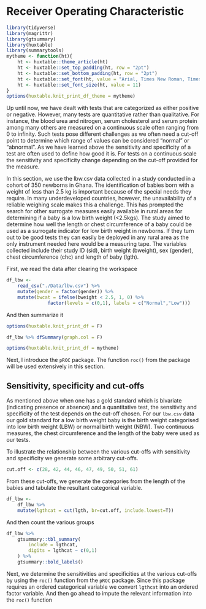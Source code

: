 
# Receiver Operating Characteristic
```r
library(tidyverse)
library(magrittr)
library(gtsummary)
library(huxtable)
library(summarytools)
mytheme <- function(ht){
    ht <- huxtable::theme_article(ht)
    ht <- huxtable::set_top_padding(ht, row = "2pt")
    ht <- huxtable::set_bottom_padding(ht, row = "2pt")
    ht <- huxtable::set_font(ht, value = "Arial, Times New Roman, Times, Serif")
    ht <- huxtable::set_font_size(ht, value = 11)
}
options(huxtable.knit_print_df_theme = mytheme)
```

Up until now, we have dealt with tests that are categorized as either positive or 
negative. However, many tests are quantitative rather than qualitative. For 
instance, the blood urea and nitrogen, serum cholesterol and serum protein among 
many others are measured on a continuous scale often ranging from 0 to infinity. 
Such tests pose different challenges as we often need a cut-off point to 
determine which range of values can be considered "normal" or "abnormal". As we
have learned above the sensitivity and specificity of a test are often used to 
define how good it is. For tests on a continuous scale the sensitivity and 
specificity change depending on the cut-off provided for the measure.

In this section, we use the lbw.csv data collected in a study conducted in a 
cohort of 350 newborns in Ghana. The identification of babies born with a weight 
of less than 2.5 kg is important because of the special needs they require. In 
many underdeveloped countries, however, the unavailability of a reliable weighing 
scale makes this a challenge. This has prompted the search for other surrogate 
measures easily available in rural areas for determining if a baby is a low birth 
weight (<2.5kgs). The study aimed to determine how well the length or 
chest circumference of a baby could be used as a surrogate indicator for low 
birth weight in newborns. If they turn out to be good tests they can easily be 
deployed in any rural area as the only instrument needed here would be a 
measuring tape. The variables collected include their study ID (sid), birth 
weight (bweight), sex (gender), chest circumference (chc) and length
of baby (lgth).

First, we read the data after clearing the workspace

```r
df_lbw <- 
    read_csv("./Data/lbw.csv") %>% 
    mutate(gender = factor(gender)) %>% 
    mutate(bwcat = ifelse(bweight < 2.5, 1, 0) %>% 
               factor(levels = c(0,1), labels = c("Normal","Low")))
```

And then summarize it

```r
options(huxtable.knit_print_df = F)
```
```r
df_lbw %>% dfSummary(graph.col = F)
```
```r
options(huxtable.knit_print_df = mytheme)
```
Next, I introduce the `pROC` package. The function `roc()` from the package will 
be used extensively in this section.

## Sensitivity, specificity and cut-offs
As mentioned above when one has a gold standard which is bivariate (indicating 
presence or absence) and a quantitative test, the sensitivity and specificity of 
the test depends on the cut-off chosen. For our `lbw.csv` data our gold standard 
for a low birth weight baby is the birth weight categorised into low birth 
weight (LBW) or normal birth weight (NBW). Two continuous measures, the chest 
circumference and the length of the baby were used as our tests.

To illustrate the relationship between the various cut-offs with sensitivity and 
specificity we generate some arbitrary cut-offs.

```r
cut.off <- c(28, 42, 44, 46, 47, 49, 50, 51, 61)
```

From these cut-offs, we generate the categories from the length of the babies 
and tabulate the resultant categorical variable.

```r
df_lbw <- 
    df_lbw %>% 
    mutate(lgthcat = cut(lgth, br=cut.off, include.lowest=T))
```

And then count the various groups

```r
df_lbw %>% 
    gtsummary::tbl_summary(
        include = lgthcat,
        digits = lgthcat ~ c(0,1)
    ) %>% 
    gtsummary::bold_labels()
```

Next, we determine the sensitivities and specificities at the various cut-offs by 
using the `roc()` function from the `pROC` package. Since this package requires 
an ordered categorical variable we convert `lgthcat` into an ordered factor 
variable. And then go ahead to impute the relevant information into the `roc()` 
function




